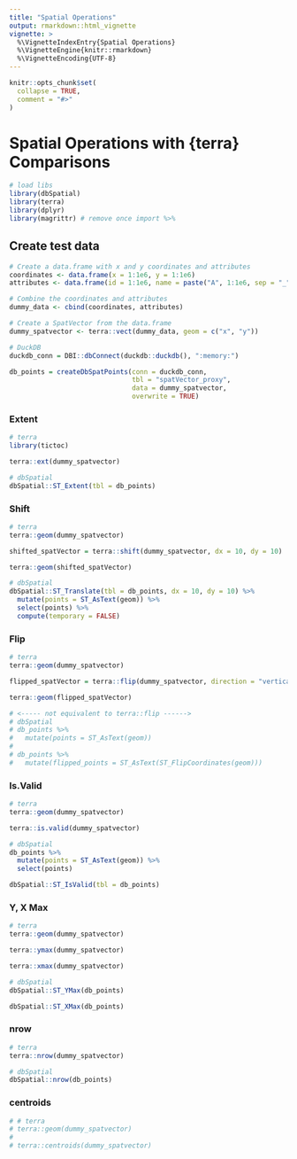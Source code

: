 ```yaml
---
title: "Spatial Operations"
output: rmarkdown::html_vignette
vignette: >
  %\VignetteIndexEntry{Spatial Operations}
  %\VignetteEngine{knitr::rmarkdown}
  %\VignetteEncoding{UTF-8}
---
```


```r
knitr::opts_chunk$set(
  collapse = TRUE,
  comment = "#>"
)
```

# Spatial Operations with {terra} Comparisons

```r
# load libs
library(dbSpatial)
library(terra)
library(dplyr)
library(magrittr) # remove once import %>%
```

## Create test data
```r
# Create a data.frame with x and y coordinates and attributes
coordinates <- data.frame(x = 1:1e6, y = 1:1e6)
attributes <- data.frame(id = 1:1e6, name = paste("A", 1:1e6, sep = "_"))

# Combine the coordinates and attributes
dummy_data <- cbind(coordinates, attributes)

# Create a SpatVector from the data.frame
dummy_spatvector <- terra::vect(dummy_data, geom = c("x", "y"))

# DuckDB
duckdb_conn = DBI::dbConnect(duckdb::duckdb(), ":memory:")

db_points = createDbSpatPoints(conn = duckdb_conn,
                               tbl = "spatVector_proxy",
                               data = dummy_spatvector,
                               overwrite = TRUE)
```


### Extent
```r
# terra
library(tictoc)

terra::ext(dummy_spatvector)

# dbSpatial
dbSpatial::ST_Extent(tbl = db_points)
```

### Shift
```r
# terra
terra::geom(dummy_spatvector)

shifted_spatVector = terra::shift(dummy_spatvector, dx = 10, dy = 10)

terra::geom(shifted_spatVector)

# dbSpatial
dbSpatial::ST_Translate(tbl = db_points, dx = 10, dy = 10) %>%
  mutate(points = ST_AsText(geom)) %>%
  select(points) %>%
  compute(temporary = FALSE)
```

### Flip
```r
# terra
terra::geom(dummy_spatvector)

flipped_spatVector = terra::flip(dummy_spatvector, direction = "vertical")

terra::geom(flipped_spatVector)

# <----- not equivalent to terra::flip ------>
# dbSpatial
# db_points %>%
#   mutate(points = ST_AsText(geom))
# 
# db_points %>%
#   mutate(flipped_points = ST_AsText(ST_FlipCoordinates(geom)))

```

### Is.Valid
```r
# terra
terra::geom(dummy_spatvector)

terra::is.valid(dummy_spatvector)

# dbSpatial
db_points %>%
  mutate(points = ST_AsText(geom)) %>%
  select(points)

dbSpatial::ST_IsValid(tbl = db_points)
```


### Y, X Max
```r
# terra
terra::geom(dummy_spatvector)

terra::ymax(dummy_spatvector)

terra::xmax(dummy_spatvector)

# dbSpatial
dbSpatial::ST_YMax(db_points)

dbSpatial::ST_XMax(db_points)

```

### nrow
```r
# terra
terra::nrow(dummy_spatvector)

# dbSpatial
dbSpatial::nrow(db_points)

```

### centroids
```r
# # terra
# terra::geom(dummy_spatvector)
# 
# terra::centroids(dummy_spatvector)
```




